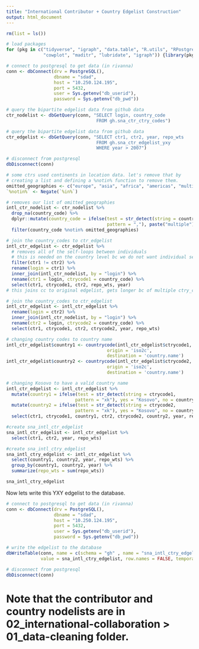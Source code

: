 ```yaml
---
title: "International Contributor + Country Edgelist Construction"
output: html_document
---
```


```r
rm(list = ls())

# load packages 
for (pkg in c("tidyverse", "igraph", "data.table", "R.utils", "RPostgreSQL", "countrycode",
              "cowplot", "maditr", "lubridate", "igraph")) {library(pkg, character.only = TRUE)}

# connect to postgresql to get data (in rivanna)
conn <- dbConnect(drv = PostgreSQL(), 
                  dbname = "sdad", 
                  host = "10.250.124.195", 
                  port = 5432, 
                  user = Sys.getenv("db_userid"), 
                  password = Sys.getenv("db_pwd"))

# query the bipartite edgelist data from github data  
ctr_nodelist <- dbGetQuery(conn, "SELECT login, country_code
                                  FROM gh.sna_ctr_ctry_codes")

# query the bipartite edgelist data from github data  
ctr_edgelist <- dbGetQuery(conn, "SELECT ctr1, ctr2, year, repo_wts 
                                  FROM gh.sna_ctr_edgelist_yxy
                                  WHERE year > 2007")

# disconnect from postgresql
dbDisconnect(conn)

```

```r

# some ctrs used continents in location data. let's remove that by 
# creating a list and defining a %notin% function to remove them. 
omitted_geographies <- c("europe", "asia", "africa", "americas", "multiple")
`%notin%` <- Negate(`%in%`)

# removes our list of omitted_geographies 
intl_ctr_nodelist <- ctr_nodelist %>% 
  drop_na(country_code) %>% 
  dplyr::mutate(country_code = ifelse(test = str_detect(string = country_code,
                                      pattern = ","), paste("multiple"), no = country_code)) %>% 
  filter(country_code %notin% omitted_geographies)

# join the country_codes to ctr_edgelist
intl_ctr_edgelist <- ctr_edgelist %>% 
  # removes all of the self-loops between individuals 
  # this is needed on the country level bc we do not want individual self-loops but we do want within country collaborations
  filter(ctr1 != ctr2) %>%  
  rename(login = ctr1) %>% 
  inner_join(intl_ctr_nodelist, by = "login") %>% 
  rename(ctr1 = login, ctrycode1 = country_code) %>% 
  select(ctr1, ctrycode1, ctr2, repo_wts, year) 
# this joins cc to original edgelist, gets longer bc of multiple ctry_codes

# join the country_codes to ctr_edgelist
intl_ctr_edgelist <- intl_ctr_edgelist %>% 
  rename(login = ctr2) %>% 
  inner_join(intl_ctr_nodelist, by = "login") %>% 
  rename(ctr2 = login, ctrycode2 = country_code) %>%  
  select(ctr1, ctrycode1, ctr2, ctrycode2, year, repo_wts) 

# changing country codes to country name 
intl_ctr_edgelist$country1 <- countrycode(intl_ctr_edgelist$ctrycode1, 
                                      origin = 'iso2c', 
                                      destination = 'country.name')
intl_ctr_edgelist$country2 <- countrycode(intl_ctr_edgelist$ctrycode2, 
                                      origin = 'iso2c', 
                                      destination = 'country.name')

# changing Kosovo to have a valid country name 
intl_ctr_edgelist <- intl_ctr_edgelist %>% 
  mutate(country1 = ifelse(test = str_detect(string = ctrycode1, 
                          pattern = "xk"), yes = "Kosovo", no = country1)) %>%  
  mutate(country2 = ifelse(test = str_detect(string = ctrycode2, 
                          pattern = "xk"), yes = "Kosovo", no = country2)) %>% 
  select(ctr1, ctrycode1, country1, ctr2, ctrycode2, country2, year, repo_wts)

#create sna_intl_ctr_edgelist
sna_intl_ctr_edgelist <- intl_ctr_edgelist %>% 
  select(ctr1, ctr2, year, repo_wts)

#create sna_intl_ctry_edgelist
sna_intl_ctry_edgelist <- intl_ctr_edgelist %>% 
  select(country1, country2, year, repo_wts) %>% 
  group_by(country1, country2, year) %>% 
  summarize(repo_wts = sum(repo_wts))

sna_intl_ctry_edgelist
```

Now lets write this YXY edgelist to the database. 

```r

# connect to postgresql to get data (in rivanna)
conn <- dbConnect(drv = PostgreSQL(), 
                  dbname = "sdad", 
                  host = "10.250.124.195", 
                  port = 5432, 
                  user = Sys.getenv("db_userid"), 
                  password = Sys.getenv("db_pwd"))

# write the edgelist to the database
dbWriteTable(conn, name = c(schema = "gh" , name = "sna_intl_ctry_edgelist_yxy"), 
             value = sna_intl_ctry_edgelist, row.names = FALSE, temporary = TRUE)

# disconnect from postgresql
dbDisconnect(conn)

```

# Note that the contributor and country nodelists are in 02_international-collaboration > 01_data-cleaning folder. 









